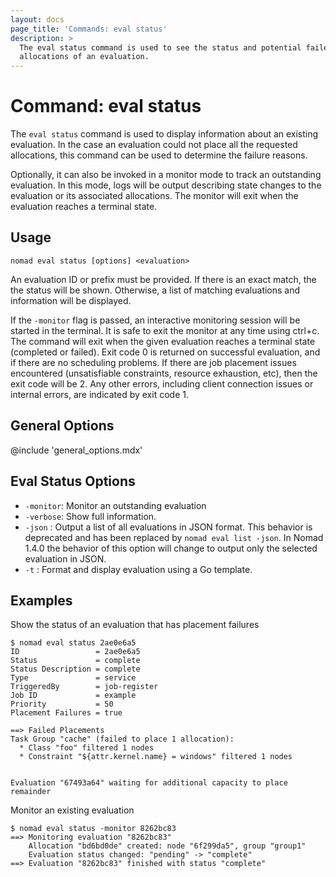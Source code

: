 ```yaml
---
layout: docs
page_title: 'Commands: eval status'
description: >
  The eval status command is used to see the status and potential failed
  allocations of an evaluation.
---
```


# Command: eval status

The `eval status` command is used to display information about an existing
evaluation. In the case an evaluation could not place all the requested
allocations, this command can be used to determine the failure reasons.

Optionally, it can also be invoked in a monitor mode to track an outstanding
evaluation. In this mode, logs will be output describing state changes to the
evaluation or its associated allocations. The monitor will exit when the
evaluation reaches a terminal state.

## Usage

```plaintext
nomad eval status [options] <evaluation>
```

An evaluation ID or prefix must be provided. If there is an exact match, the
the status will be shown. Otherwise, a list of matching evaluations and
information will be displayed.

If the `-monitor` flag is passed, an interactive monitoring session will be
started in the terminal. It is safe to exit the monitor at any time using
ctrl+c. The command will exit when the given evaluation reaches a terminal
state (completed or failed). Exit code 0 is returned on successful
evaluation, and if there are no scheduling problems. If there are
job placement issues encountered (unsatisfiable constraints,
resource exhaustion, etc), then the exit code will be 2. Any other
errors, including client connection issues or internal errors, are
indicated by exit code 1.

## General Options

@include 'general_options.mdx'

## Eval Status Options

- `-monitor`: Monitor an outstanding evaluation
- `-verbose`: Show full information.
- `-json` : Output a list of all evaluations in JSON format. This
  behavior is deprecated and has been replaced by `nomad eval list
  -json`. In Nomad 1.4.0 the behavior of this option will change to
  output only the selected evaluation in JSON.
- `-t` : Format and display evaluation using a Go template.

## Examples

Show the status of an evaluation that has placement failures

```shell-session
$ nomad eval status 2ae0e6a5
ID                 = 2ae0e6a5
Status             = complete
Status Description = complete
Type               = service
TriggeredBy        = job-register
Job ID             = example
Priority           = 50
Placement Failures = true

==> Failed Placements
Task Group "cache" (failed to place 1 allocation):
  * Class "foo" filtered 1 nodes
  * Constraint "${attr.kernel.name} = windows" filtered 1 nodes


Evaluation "67493a64" waiting for additional capacity to place remainder
```

Monitor an existing evaluation

```shell-session
$ nomad eval status -monitor 8262bc83
==> Monitoring evaluation "8262bc83"
    Allocation "bd6bd0de" created: node "6f299da5", group "group1"
    Evaluation status changed: "pending" -> "complete"
==> Evaluation "8262bc83" finished with status "complete"
```
